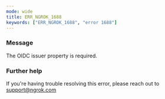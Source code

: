 ```yaml
---
mode: wide
title: ERR_NGROK_1688
keywords: ["ERR_NGROK_1688", "error 1688"]
---
```


### Message

The OIDC issuer property is required.

### Further help

If you're having trouble resolving this error, please reach out to [support@ngrok.com](mailto:support@ngrok.com?subject=Help%20with%20ERR_NGROK_1688)
